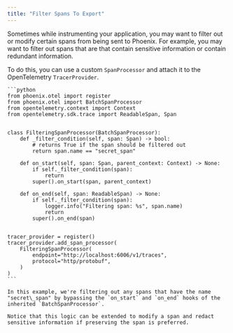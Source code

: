 ```yaml
---
title: "Filter Spans To Export"
---
```


Sometimes while instrumenting your application, you may want to filter out or modify certain spans from being sent to Phoenix. For example, you may want to filter out spans that are that contain sensitive information or contain redundant information.

To do this, you can use a custom `SpanProcessor` and attach it to the OpenTelemetry `TracerProvider`.

<Tabs>

  <Tab title="Python">

    ```python
    from phoenix.otel import register
    from phoenix.otel import BatchSpanProcessor
    from opentelemetry.context import Context
    from opentelemetry.sdk.trace import ReadableSpan, Span


    class FilteringSpanProcessor(BatchSpanProcessor):
        def _filter_condition(self, span: Span) -> bool:
            # returns True if the span should be filtered out
            return span.name == "secret_span"

        def on_start(self, span: Span, parent_context: Context) -> None:
            if self._filter_condition(span):
                return
            super().on_start(span, parent_context)

        def on_end(self, span: ReadableSpan) -> None:
            if self._filter_condition(span):
                logger.info("Filtering span: %s", span.name)
                return
            super().on_end(span)


    tracer_provider = register()
    tracer_provider.add_span_processor(
        FilteringSpanProcessor(
            endpoint="http://localhost:6006/v1/traces",
            protocol="http/protobuf",
        )
    )
    ```

    In this example, we're filtering out any spans that have the name "secret\_span" by bypassing the `on_start` and `on_end` hooks of the inherited `BatchSpanProcessor`.

    Notice that this logic can be extended to modify a span and redact sensitive information if preserving the span is preferred.

  </Tab>

</Tabs>



